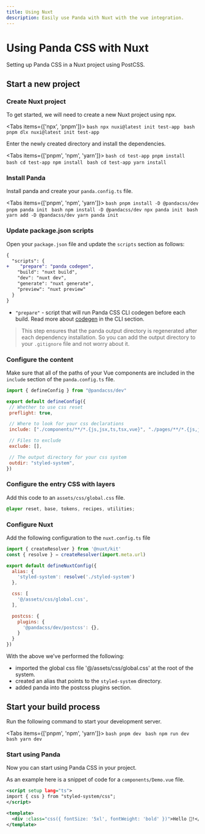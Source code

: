 ```yaml
---
title: Using Nuxt
description: Easily use Panda with Nuxt with the vue integration.
---
```


# Using Panda CSS with Nuxt

Setting up Panda CSS in a Nuxt project using PostCSS.

## Start a new project

<Steps>

### Create Nuxt project

To get started, we will need to create a new Nuxt project using npx.  

<Tabs items={['npx', 'pnpm']}>
  <Tab>
    ```bash
    npx nuxi@latest init test-app
    ```
  </Tab>
  <Tab>
    ```bash
    pnpm dlx nuxi@latest init test-app
    ```
  </Tab>
</Tabs>

Enter the newly created directory and install the dependencies.

<Tabs items={['pnpm', 'npm', 'yarn']}>
  <Tab>
    ```bash
    cd test-app
    pnpm install
    ```
  </Tab>
  <Tab>
    ```bash
    cd test-app
    npm install
    ```
  </Tab>
  <Tab>
    ```bash
    cd test-app
    yarn install
    ```
  </Tab>
</Tabs>

### Install Panda

Install panda and create your `panda.config.ts` file.

<Tabs items={['pnpm', 'npm', 'yarn']}>
  <Tab>
    ```bash
    pnpm install -D @pandacss/dev
    pnpm panda init
    ```
  </Tab>
  <Tab>
    ```bash
    npm install -D @pandacss/dev
    npx panda init
    ```
  </Tab>
  <Tab>
    ```bash
    yarn add -D @pandacss/dev
    yarn panda init
    ```
  </Tab>
</Tabs>

### Update package.json scripts

Open your `package.json` file and update the `scripts` section as follows:

```diff {3} filename="package.json"
{
  "scripts": {
+    "prepare": "panda codegen",
    "build": "nuxt build",
    "dev": "nuxt dev",
    "generate": "nuxt generate",
    "preview": "nuxt preview"
  }
}
```
- `"prepare"` - script that will run Panda CSS CLI codegen before each build. Read more about [codegen](/docs/references/cli#panda-codegen) in the CLI section.

> This step ensures that the panda output directory is regenerated after each dependency installation. So you can add the output directory to your `.gitignore` file and not worry about it.

### Configure the content

Make sure that all of the paths of your Vue components are included in the `include` section of the `panda.config.ts` file.

```js {8, 17} filename="panda.config.ts"
import { defineConfig } from "@pandacss/dev"

export default defineConfig({
 // Whether to use css reset
 preflight: true,

 // Where to look for your css declarations
 include: ["./components/**/*.{js,jsx,ts,tsx,vue}", "./pages/**/*.{js,jsx,ts,tsx,vue}"],

 // Files to exclude
 exclude: [],

 // The output directory for your css system
 outdir: "styled-system",
})
```

### Configure the entry CSS with layers

Add this code to an `assets/css/global.css` file.

```css filename="assets/css/global.css"
@layer reset, base, tokens, recipes, utilities;
```

### Configure Nuxt

Add the following configuration to the `nuxt.config.ts` file

```js {1-2, 5-17}  filename="nuxt.config.ts"
import { createResolver } from '@nuxt/kit'
const { resolve } = createResolver(import.meta.url)

export default defineNuxtConfig({
  alias: {
    'styled-system': resolve('./styled-system')
  },

  css: [
    '@/assets/css/global.css',
  ],

  postcss: {
    plugins: {
      '@pandacss/dev/postcss': {},
    }
  }
})
```

With the above we've performed the following:

  * imported the global css file '@/assets/css/global.css' at the root of the system.
  * created an alias that points to the `styled-system` directory.
  * added panda into the postcss plugins section.

## Start your build process

Run the following command to start your development server.

<Tabs items={['pnpm', 'npm', 'yarn']}>
  <Tab>
    ```bash
    pnpm dev
    ```
  </Tab>
  <Tab>
    ```bash
    npm run dev
    ```
  </Tab>
  <Tab>
    ```bash
    yarn dev
    ```
  </Tab>
</Tabs>

### Start using Panda

Now you can start using Panda CSS in your project.

As an example here is a snippet of code for a `components/Demo.vue` file.

```xml filename="components/Demo.vue"
<script setup lang="ts">
import { css } from "styled-system/css";
</script>

<template>
  <div :class="css({ fontSize: '5xl', fontWeight: 'bold' })">Hello 🐼!</div>
</template>
```

</Steps>

